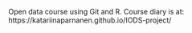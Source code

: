 Open data course using Git and R.
Course diary is at:
https://katariinaparnanen.github.io/IODS-project/
